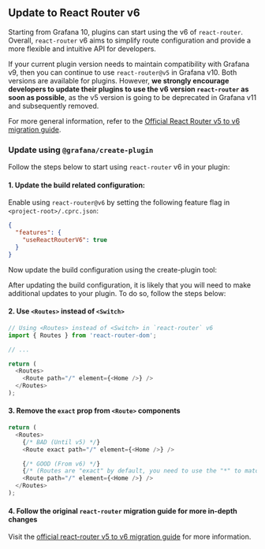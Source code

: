 
## Update to React Router v6

Starting from Grafana 10, plugins can start using the v6 of `react-router`. Overall, `react-router` v6 aims to simplify route configuration and provide a more flexible and intuitive API for developers.

If your current plugin version needs to maintain compatibility with Grafana v9, then you can continue to use `react-router@v5` in Grafana v10. Both versions are available for plugins. However, **we strongly encourage developers to update their plugins to use the v6 version `react-router` as soon as possible**, as the v5 version is going to be deprecated in Grafana v11 and subsequently removed.

For more general information, refer to the [Official React Router v5 to v6 migration guide](https://reactrouter.com/en/main/upgrading/v5).

### Update using `@grafana/create-plugin`

Follow the steps below to start using `react-router` v6 in your plugin:

#### 1. Update the build related configuration:

Enable using `react-router@v6` by setting the following feature flag in `<project-root>/.cprc.json`:

```json
{
  "features": {
    "useReactRouterV6": true
  }
}
```

Now update the build configuration using the create-plugin tool:

<UpdateNPM />

After updating the build configuration, it is likely that you will need to make additional updates to your plugin. To do so, follow the steps below:

#### 2. Use `<Routes>` instead of `<Switch>`

```typescript
// Using <Routes> instead of <Switch> in `react-router` v6
import { Routes } from 'react-router-dom';

// ...

return (
  <Routes>
    <Route path="/" element={<Home />} />
  </Routes>
);
```

#### 3. Remove the `exact` prop from `<Route>` components

```typescript
return (
  <Routes>
    {/* BAD (Until v5) */}
    <Route exact path="/" element={<Home />} />

    {/* GOOD (From v6) */}
    {/* (Routes are "exact" by default, you need to use the "*" to match sub-routes) */}
    <Route path="/" element={<Home />} />
  </Routes>
);
```

#### 4. Follow the original `react-router` migration guide for more in-depth changes

Visit the [official react-router v5 to v6 migration guide](https://reactrouter.com/en/main/upgrading/v5) for more information.
